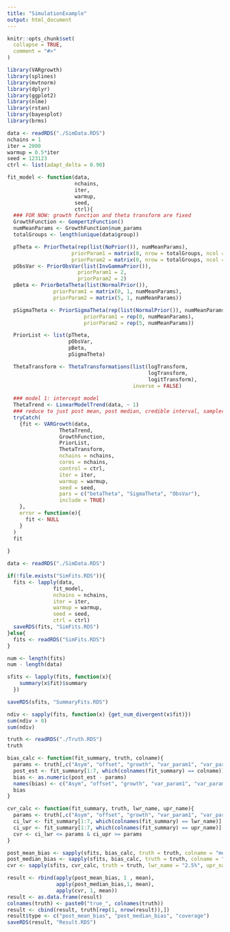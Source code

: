 ```yaml
---
title: "SimulationExample"
output: html_document
---
```


```r
knitr::opts_chunk$set(
  collapse = TRUE,
  comment = "#>"
)
```

```r
library(VARgrowth)
library(splines)
library(mvtnorm)
library(dplyr)
library(ggplot2)
library(nlme)
library(rstan)
library(bayesplot)
library(brms)
```


```r
data <- readRDS("./SimData.RDS")
nchains = 1
iter = 2000
warmup = 0.5*iter
seed = 123123
ctrl <- list(adapt_delta = 0.90)

fit_model <- function(data, 
                      nchains, 
                      iter, 
                      warmup, 
                      seed,
                      ctrl){
  ### FOR NOW: growth function and theta transform are fixed
  GrowthFunction <- GompertzFunction()
  numMeanParams <- GrowthFunction$num_params
  totalGroups <- length(unique(data$group))

  pTheta <- PriorTheta(rep(list(NoPrior()), numMeanParams),
                     priorParam1 = matrix(0, nrow = totalGroups, ncol = numMeanParams), 
                     priorParam2 = matrix(0, nrow = totalGroups, ncol = numMeanParams))
  pObsVar <- PriorObsVar(list(InvGammaPrior()),
                       priorParam1 = 2,
                       priorParam2 = 2)
  pBeta <- PriorBetaTheta(list(NormalPrior()),
               priorParam1 = matrix(0, 1, numMeanParams),
               priorParam2 = matrix(5, 1, numMeanParams))

  pSigmaTheta <- PriorSigmaTheta(rep(list(NormalPrior()), numMeanParams),
                         priorParam1 = rep(0, numMeanParams),
                         priorParam2 = rep(5, numMeanParams))

  PriorList <- list(pTheta,
                    pObsVar,
                    pBeta,
                    pSigmaTheta)

  ThetaTransform <- ThetaTransformations(list(logTransform,
                                              logTransform,
                                              logitTransform),
                                         inverse = FALSE)
  
  ### model 1: intercept model
  ThetaTrend <- LinearModelTrend(data, ~ 1)
  ### reduce to just post mean, post median, credible interval, sampler errors
  tryCatch(
    {fit <- VARGrowth(data,
                 ThetaTrend, 
                 GrowthFunction, 
                 PriorList, 
                 ThetaTransform,
                 nchains = nchains,
                 cores = nchains,
                 control = ctrl,
                 iter = iter,
                 warmup = warmup,
                 seed = seed,
                 pars = c("betaTheta", "SigmaTheta", "ObsVar"),
                 include = TRUE)
    },
    error = function(e){
      fit <- NULL
    }
  )
  fit
  
}

```


```r
data <- readRDS("./SimData.RDS")

if(!file.exists("SimFits.RDS")){
  fits <- lapply(data, 
               fit_model,
               nchains = nchains,
               iter = iter, 
               warmup = warmup, 
               seed = seed,
               ctrl = ctrl)
  saveRDS(fits, "SimFits.RDS")
}else{
  fits <- readRDS("SimFits.RDS")
}

num <- length(fits)
num - length(data)

sfits <- lapply(fits, function(x){
    summary(x$fit)$summary 
  })

saveRDS(sfits, "SummaryFits.RDS")

ndiv <- sapply(fits, function(x) {get_num_divergent(x$fit)})
sum(ndiv > 0)
sum(ndiv)
```

```r
truth <- readRDS("./Truth.RDS")
truth

bias_calc <- function(fit_summary, truth, colname){
  params <- truth[,c("Asym", "offset", "growth", "var_param1", "var_param2", "var_param3", "obs_vars")]
  post_est <- fit_summary[1:7, which(colnames(fit_summary) == colname)]
  bias <- as.numeric(post_est - params)
  names(bias) <- c("Asym", "offset", "growth", "var_param1", "var_param2", "var_param3", "obs_vars")
  bias
}

cvr_calc <- function(fit_summary, truth, lwr_name, upr_name){
  params <- truth[,c("Asym", "offset", "growth", "var_param1", "var_param2", "var_param3", "obs_vars")]
  ci_lwr <- fit_summary[1:7, which(colnames(fit_summary) == lwr_name)]
  ci_upr <- fit_summary[1:7, which(colnames(fit_summary) == upr_name)]
  cvr <- ci_lwr <= params & ci_upr >= params
}

post_mean_bias <- sapply(sfits, bias_calc, truth = truth, colname = "mean")
post_median_bias <- sapply(sfits, bias_calc, truth = truth, colname = "50%")
cvr <- sapply(sfits, cvr_calc, truth = truth, lwr_name = "2.5%", upr_name = "97.5%")

result <- rbind(apply(post_mean_bias, 1 , mean),
                apply(post_median_bias,1, mean),
                apply(cvr, 1, mean))
result <- as.data.frame(result)
colnames(truth) <- paste0("true_", colnames(truth))
result <- cbind(result, truth[rep(1, nrow(result)),])
result$type <- c("post_mean_bias", "post_median_bias", "coverage")
saveRDS(result, "Result.RDS")
```



